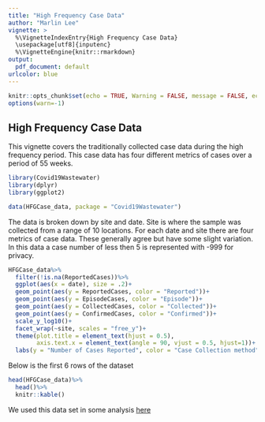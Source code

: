 ```yaml
---
title: "High Frequency Case Data"
author: "Marlin Lee"
vignette: >
  %\VignetteIndexEntry{High Frequency Case Data}
  \usepackage[utf8]{inputenc}
  %\VignetteEngine{knitr::rmarkdown}
output:
  pdf_document: default
urlcolor: blue
---
```


```r
knitr::opts_chunk$set(echo = TRUE, Warning = FALSE, message = FALSE, echo = FALSE)
options(warn=-1)
```

## High Frequency Case Data

This vignette covers the traditionally collected case data during the high frequency period. This case data has four different metrics of cases over a period of 55 weeks.

```r
library(Covid19Wastewater)
library(dplyr)
library(ggplot2)

data(HFGCase_data, package = "Covid19Wastewater")
```

The data is broken down by site and date. Site is where the sample was collected from a range of 10 locations. For each date and site there are four metrics of case data. These generally agree but have some slight variation. In this data a case number of less then 5 is represented with -999 for privacy.

```r

HFGCase_data%>%
  filter(!is.na(ReportedCases))%>%
  ggplot(aes(x = date), size = .2)+
  geom_point(aes(y = ReportedCases, color = "Reported"))+
  geom_point(aes(y = EpisodeCases, color = "Episode"))+
  geom_point(aes(y = CollectedCases, color = "Collected"))+
  geom_point(aes(y = ConfirmedCases, color = "Confirmed"))+
  scale_y_log10()+
  facet_wrap(~site, scales = "free_y")+
  theme(plot.title = element_text(hjust = 0.5),
        axis.text.x = element_text(angle = 90, vjust = 0.5, hjust=1))+
  labs(y = "Number of Cases Reported", color = "Case Collection method", title = "Diffrent High Frequency Cases", x = "Date")
```

Below is the first 6 rows of the dataset

```r
head(HFGCase_data)%>%
  head()%>%
  knitr::kable()

```


We used this data set in some analysis [here](https://github.com/UW-Madison-DSI/Covid19-Wastewater-Analysis/tree/main/results/CoVariants)